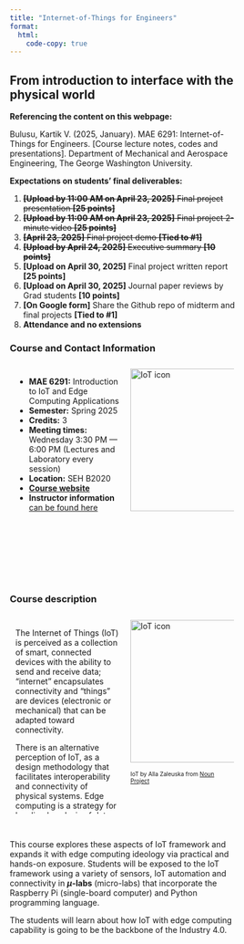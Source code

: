 ```yaml
---
title: "Internet-of-Things for Engineers"
format: 
  html: 
    code-copy: true
---
```


<h2>From introduction to interface with the physical world</h2>

:::{.callout-notes}
**Referencing the content on this webpage:**

Bulusu, Kartik V. (2025, January). MAE 6291: Internet-of-Things for Engineers. [Course lecture notes, codes and presentations]. Department of Mechanical and Aerospace Engineering, The George Washington University.
:::

:::{.callout-important}
<!-- **Registartion:**
Course registation is NOW OPEN. -->
<!-- [Registration link](https://events.vtools.ieee.org/event/register/437187) -->
**Expectations on students' final deliverables:**

1. ~~**[Upload by 11:00 AM on April 23, 2025]** Final project presentation **[25 points]**~~
2. ~~**[Upload by 11:00 AM on April 23, 2025]** Final project 2-minute video **[25 points]**~~
3. ~~**[April 23, 2025]** Final project demo **[Tied to #1]**~~
4. ~~**[Upload by April 24, 2025]** Executive summary **[10 points]**~~
5. **[Upload on April 30, 2025]** Final project written report **[25 points]**
6. **[Upload on April 30, 2025]** Journal paper reviews by Grad students **[10 points]**  
7. **[On Google form]** Share the Github repo of midterm and final projects **[Tied to #1]**
8. **Attendance and no extensions**
:::

<style>
* {
  box-sizing: border-box;
}
/* Create two equal columns that floats next to each other */
.column {
  float: left;
  width: 50%;
  padding: 10px;
  height: 350px; /* Should be removed. Only for demonstration */
}

/* Clear floats after the columns */
.row:after {
  content: "";
  display: table;
  clear: both;
}
</style>

### Course and Contact Information
<div class="row">
 <div class="column">
- **MAE 6291:** Introduction to IoT and Edge Computing Applications 
- **Semester:**  Spring 2025
- **Credits:** 3
- **Meeting times:** Wednesday 3:30 PM — 6:00 PM (Lectures and Laboratory every session)
- **Location:** SEH B2020
- [**Course website**](https://gwu-mae6291-iot.github.io/spring2025/) 
<!-- [https://gwu-mae6291-iot.github.io/spring2025/] -->
- **Instructor information** [can be found here](/instructor.qmd)
 </div>

 <div class="column">
 <!-- "float: left;  -->
 <img src="/images/WorldCloudApplicationAreas.png" alt="IoT icon" style="object-fit:contain width:250px;height:250px; margin-right: 10px;" /><br>
 </div>
</div>

<br>

<!-- ### Github Repo (updated weekly) -->
<!-- ```python
TBA
``` -->

<!-- ```python -->
<!-- git clone https://github.com/gwu-mae6291-iot/spring2025_codes.git -->
<!-- ``` -->

### Course description
<div class="row">
 <div class="column">
 The Internet of Things (IoT) is perceived as a collection of smart, connected devices with the ability to send and receive data; “internet” encapsulates connectivity and “things” are devices (electronic or mechanical) that can be adapted toward connectivity. 

 There is an alternative perception of IoT, as a design methodology that facilitates interoperability and connectivity of physical systems. Edge computing is a strategy for localized analysis of data, ahead in the pipeline of powerful data center- or cloud-based post-processing.  
 </div>
 <div class="column">
 <!-- "float: left;  -->
 <img src="/images/noun-iot-2623360_copy.png" alt="IoT icon" style="object-fit:contain width:250px;height:250px; margin-right: 10px;" /><br>
 <p><font size="1">IoT by Alla Zaleuska from <a href="https://thenounproject.com/browse/icons/term/iot/" target="_blank" title="IoT Icons">Noun Project</a></font></p>
 </div>
</div>

<br>

This course explores these aspects of IoT framework and expands it with edge computing ideology via practical and hands-on exposure. Students will be exposed to the IoT framework using a variety of sensors, IoT automation and connectivity in **$\mu$-labs** (micro-labs) that incorporate the Raspberry Pi (single-board computer) and Python programming language. 

The students will learn about how IoT with edge computing capability is going to be the backbone of the Industry 4.0.


<!-- 
<br><br>
<footer>
  <p>This is a Quarto website. To learn more about Quarto websites visit <https://quarto.org/docs/websites>.<br>
  Author: Kartik Bulusu<br>
  Contact: <a href="mailto:bulusu@gwu.edu">bulusu</a><br>
  &copy; 2024 All rights reserved</p>
</footer> -->

